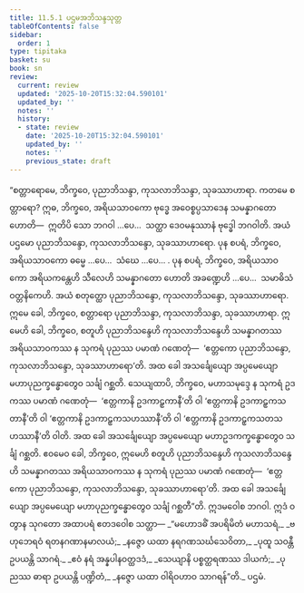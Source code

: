 ```yaml
---
title: 11.5.1 ပဌမအဘိသန္ဒသုတ္တ
tableOfContents: false
sidebar:
  order: 1
type: tipitaka
basket: su
book: sn
review:
  current: review
  updated: '2025-10-20T15:32:04.590101'
  updated_by: ''
  notes: ''
  history:
  - state: review
    date: '2025-10-20T15:32:04.590101'
    updated_by: ''
    notes: ''
    previous_state: draft
---
```



<DynamicBreadcrumb />


<ReviewStatus review={frontmatter.review} showDetails={true} />

<HypothesisAnnotation frontmatter={frontmatter} />

<Division number="1037" book="sn" e="ch" v="18" p="433">

<Paragraph number="2045" book="sn">
“စတ္တာရောမေ, ဘိက္ခဝေ, ပုညာဘိသန္ဒာ, ကုသလာဘိသန္ဒာ, သုခဿာဟာရာ. ကတမေ စတ္တာရော? ဣဓ, ဘိက္ခဝေ, အရိယသာဝကော ဗုဒ္ဓေ အဝေစ္စပ္ပသာဒေန သမန္နာဂတော ဟောတိ—  ဣတိပိ သော ဘဂဝါ …ပေ…  သတ္ထာ ဒေဝမနုဿာနံ ဗုဒ္ဓေါ ဘဂဝါတိ. အယံ ပဌမော ပုညာဘိသန္ဒော, ကုသလာဘိသန္ဒော, သုခဿာဟာရော.
</Paragraph>

<Paragraph number="2046" book="sn">
ပုန စပရံ, ဘိက္ခဝေ, အရိယသာဝကော ဓမ္မေ …ပေ…  သံဃေ …ပေ… .
</Paragraph>

<Paragraph number="2047" book="sn">
ပုန စပရံ, ဘိက္ခဝေ, အရိယသာဝကော အရိယကန္တေဟိ သီလေဟိ သမန္နာဂတော ဟောတိ အခဏ္ဍေဟိ …ပေ…  သမာဓိသံဝတ္တနိကေဟိ. အယံ စတုတ္ထော ပုညာဘိသန္ဒော, ကုသလာဘိသန္ဒော, သုခဿာဟာရော. ဣမေ ခေါ, ဘိက္ခဝေ, စတ္တာရော ပုညာဘိသန္ဒာ, ကုသလာဘိသန္ဒာ, သုခဿာဟာရာ.
</Paragraph>

<Paragraph number="2048" book="sn">
ဣမေဟိ ခေါ, ဘိက္ခဝေ, စတူဟိ ပုညာဘိသန္ဒေဟိ ကုသလာဘိသန္ဒေဟိ သမန္နာဂတဿ အရိယသာဝကဿ န သုကရံ ပုညဿ ပမာဏံ ဂဏေတုံ—  ‘ဧတ္တကော ပုညာဘိသန္ဒော, ကုသလာဘိသန္ဒော, သုခဿာဟာရော’တိ. အထ ခေါ အသင်္ချေယျော အပ္ပမေယျော မဟာပုညက္ခန္ဓောတွေဝ သင်္ချံ ဂစ္ဆတိ.
</Paragraph>

<Paragraph number="2049" book="sn">
သေယျထာပိ, ဘိက္ခဝေ, မဟာသမုဒ္ဒေ န သုကရံ ဥဒကဿ ပမာဏံ ဂဏေတုံ—  ‘ဧတ္တကာနိ ဥဒကာဠှကာနီ’တိ ဝါ ‘ဧတ္တကာနိ ဥဒကာဠှကသတာနီ’တိ ဝါ ‘ဧတ္တကာနိ ဥဒကာဠှကသဟဿာနီ’တိ ဝါ ‘ဧတ္တကာနိ ဥဒကာဠှကသတသဟဿာနီ’တိ ဝါတိ. အထ ခေါ အသင်္ချေယျော အပ္ပမေယျော မဟာဥဒကက္ခန္ဓောတွေဝ သင်္ချံ ဂစ္ဆတိ. ဧဝမေဝ ခေါ, ဘိက္ခဝေ, ဣမေဟိ စတူဟိ ပုညာဘိသန္ဒေဟိ ကုသလာဘိသန္ဒေဟိ သမန္နာဂတဿ အရိယသာဝကဿ န သုကရံ ပုညဿ ပမာဏံ ဂဏေတုံ—  ‘ဧတ္တကော ပုညာဘိသန္ဒော, ကုသလာဘိသန္ဒော, သုခဿာဟာရော’တိ. အထ ခေါ အသင်္ချေယျော အပ္ပမေယျော မဟာပုညက္ခန္ဓောတွေဝ သင်္ချံ ဂစ္ဆတီ”တိ.
</Paragraph>

<Paragraph number="2050" book="sn">
ဣဒမဝေါစ ဘဂဝါ. ဣဒံ ဝတွာန သုဂတော အထာပရံ ဧတဒဝေါစ သတ္ထာ—
</Paragraph>

<Paragraph number="2051" type="verses" book="sn">
_“မဟောဒဓိံ အပရိမိတံ မဟာသရံ,_  
_ဗဟုဘေရဝံ ရတနဂဏာနမာလယံ;_  
_နဇ္ဇော ယထာ နရဂဏသင်္ဃသေဝိတာ,_  
_ပုထူ သဝန္တီ ဥပယန္တိ သာဂရံ._  

</Paragraph>

<Paragraph number="2052" type="verses" book="sn">
_ဧဝံ နရံ အန္နပါနဝတ္ထဒဒံ,_  
_သေယျာနိ ပစ္စတ္ထရဏဿ ဒါယကံ;_  
_ပုညဿ ဓာရာ ဥပယန္တိ ပဏ္ဍိတံ,_  
_နဇ္ဇော ယထာ ဝါရိဝဟာဝ သာဂရန်”တိ._  


</Paragraph>
</Division>

<Paragraph number="2053" type="center" book="sn">
ပဌမံ.
</Paragraph>